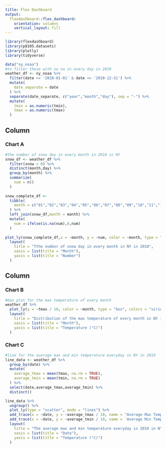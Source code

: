 ```yaml
---
title: Flex Dashboard
output: 
  flexdashboard::flex_dashboard:
    orientation: columns
    vertical_layout: fill
---
```


```r
library(flexdashboard)
library(p8105.datasets)
library(plotly)
library(tidyverse)
```

```r
data("ny_noaa")
#to filter those with no na in every day in 2010
weather_df <- ny_noaa %>%
  filter(date >= '2010-01-01' & date <= '2010-12-31') %>%
  mutate(
    date_separate = date
  ) %>%
  separate(date_separate, c("year","month","day"), sep = "-") %>%
  mutate(
    tmin = as.numeric(tmin),
    tmax = as.numeric(tmax)
  )
```


Column {data-width=500}
-----------------------------------------------------------------------

### Chart A

```r
#the number of snow day in every month in 2010 in NY
snow_df <- weather_df %>%
  filter(snow > 0) %>%
  distinct(month,day) %>%
  group_by(month) %>%
  summarize(
    num = n()
  )
  
snow_complete_df <- 
  tibble(
    month = c("01","02","03","04","05","06","07","08","09","10","11","12")
  ) %>%
  left_join(snow_df,month = month) %>%
  mutate(
    num = ifelse(is.na(num),0,num)
  )
  
plot_ly(snow_complete_df,x = ~month, y = ~num, color = ~month, type = "bar", colors = "viridis") %>%
  layout(
    title = "Tthe number of snow day in every month in NY in 2010",
    xaxis = list(title = "Month"),
    yaxis = list(title = "Number")
  )
```

Column {data-width=500}
-----------------------------------------------------------------------

### Chart B

```r
#box plot for the max temperature of every month
weather_df %>%
  plot_ly(y = ~tmax / 10, color = ~month, type = "box", colors = "viridis") %>%
  layout(
    title = "Distribution of the max temperature of every month in NY in 2010",
    xaxis = list(title = "Month"),
    yaxis = list(title = "Temperature (°C)")
  )
```

### Chart C

```r
#line for the average max and min temperature everyday in NY in 2010
line_data <- weather_df %>%
  group_by(date) %>%
  mutate(
    average_tmax = mean(tmax, na.rm = TRUE),
    average_tmin = mean(tmin, na.rm = TRUE)
  ) %>% 
  select(date,average_tmax,average_tmin) %>%
  distinct()

line_data %>%
  ungroup() %>%
  plot_ly(type = "scatter", mode = "lines") %>%
  add_trace(x = ~date, y = ~average_tmax / 10, name = "Average Max Temperature") %>% 
  add_trace(x = ~date, y = ~average_tmin / 10, name = 'Average Min Temperature') %>%
  layout(
    title = "The average max and min temperature everyday in 2010 in NY",
    xaxis = list(title = "Date"),
    yaxis = list(title = "Temperature (°C)")
  )
```

